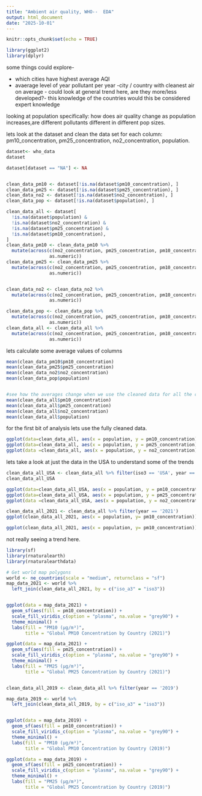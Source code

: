 ---
title: "Ambient air quality, WHO--  EDA"
output: html_document
date: "2025-10-01"
---

```{r setup, include=FALSE}
knitr::opts_chunk$set(echo = TRUE)
```


```{r}
library(ggplot2)
library(dplyr)
```

some things could explore-

- which cities have highest average AQI
- avaerage level of year pollutant per year
-city /  country with cleanest air on average - could look at general trend here, are they more/less developed?- this knowledge of the countries would this be considered expert knowledge


looking at population specifically:
how does air quality change as population increases,are different pollutants different in different pop sizes.


lets look at the dataset and clean the data set for each column: pm10_concentration, pm25_concentration, no2_concentration, population.
```{r}
dataset<- who_data
dataset

dataset[dataset == "NA"] <- NA


clean_data_pm10 <- dataset[!is.na(dataset$pm10_concentration), ]
clean_data_pm25 <- dataset[!is.na(dataset$pm25_concentration), ]
clean_data_no2 <- dataset[!is.na(dataset$no2_concentration), ]
clean_data_pop <- dataset[!is.na(dataset$population), ]

clean_data_all <- dataset[
  !is.na(dataset$population) &
  !is.na(dataset$no2_concentration) &
  !is.na(dataset$pm25_concentration) &
  !is.na(dataset$pm10_concentration),
]
clean_data_pm10 <- clean_data_pm10 %>%
  mutate(across(c(no2_concentration, pm25_concentration, pm10_concentration, population),
                as.numeric))
clean_data_pm25 <- clean_data_pm25 %>%
  mutate(across(c(no2_concentration, pm25_concentration, pm10_concentration, population),
                as.numeric))


clean_data_no2 <- clean_data_no2 %>%
  mutate(across(c(no2_concentration, pm25_concentration, pm10_concentration, population),
                as.numeric))

clean_data_pop <- clean_data_pop %>%
  mutate(across(c(no2_concentration, pm25_concentration, pm10_concentration, population),
                as.numeric))
clean_data_all <- clean_data_all %>%
  mutate(across(c(no2_concentration, pm25_concentration, pm10_concentration, population),
                as.numeric))

```

lets calculate some average values of columns
 
```{r}
mean(clean_data_pm10$pm10_concentration)
mean(clean_data_pm25$pm25_concentration)
mean(clean_data_no2$no2_concentration)
mean(clean_data_pop$population)


#see how the averages change when we use the cleaned data for all the columns- so here we have much less data.
mean(clean_data_all$pm10_concentration)
mean(clean_data_all$pm25_concentration)
mean(clean_data_all$no2_concentration)
mean(clean_data_all$population)
```


for the first bit of analysis lets use the fully cleaned data.
```{r}
ggplot(data=clean_data_all, aes(x = population, y = pm10_concentration)) + geom_point()
ggplot(data=clean_data_all, aes(x = population, y = pm25_concentration)) + geom_point()
ggplot(data =clean_data_all, aes(x = population, y = no2_concentration)) + geom_point()
```
lets take a look at just the data in the USA to understand some of the trends


```{r}
clean_data_all_USA <- clean_data_all %>% filter(iso3 == 'USA', year == '2021' )
clean_data_all_USA

ggplot(data=clean_data_all_USA, aes(x = population, y = pm10_concentration)) + geom_point()
ggplot(data=clean_data_all_USA, aes(x = population, y = pm25_concentration)) + geom_point()
ggplot(data =clean_data_all_USA, aes(x = population, y = no2_concentration)) + geom_point()

```


```{r}



clean_data_all_2021 <- clean_data_all %>% filter(year == '2021')
ggplot(clean_data_all_2021, aes(x = population, y= pm10_concentration)) + geom_point()

ggplot(clean_data_all_2021, aes(x = population, y= pm10_concentration)) + geom_point() + scale_x_log10()
```

not really seeing a trend here.

```{r}

library(sf)
library(rnaturalearth)
library(rnaturalearthdata)

# Get world map polygons
world <- ne_countries(scale = "medium", returnclass = "sf")
map_data_2021 <- world %>%
  left_join(clean_data_all_2021, by = c("iso_a3" = "iso3"))


ggplot(data = map_data_2021) +
  geom_sf(aes(fill = pm10_concentration)) +
  scale_fill_viridis_c(option = "plasma", na.value = "grey90") +
  theme_minimal() +
  labs(fill = "PM10 (µg/m³)",
       title = "Global PM10 Concentration by Country (2021)")

ggplot(data = map_data_2021) +
  geom_sf(aes(fill = pm25_concentration)) +
  scale_fill_viridis_c(option = "plasma", na.value = "grey90") +
  theme_minimal() +
  labs(fill = "PM25 (µg/m³)",
       title = "Global PM25 Concentration by Country (2021)")



```


```{r}

clean_data_all_2019 <- clean_data_all %>% filter(year == '2019')

map_data_2019 <- world %>%
  left_join(clean_data_all_2019, by = c("iso_a3" = "iso3"))


ggplot(data = map_data_2019) +
  geom_sf(aes(fill = pm10_concentration)) +
  scale_fill_viridis_c(option = "plasma", na.value = "grey90") +
  theme_minimal() +
  labs(fill = "PM10 (µg/m³)",
       title = "Global PM10 Concentration by Country (2019)")

ggplot(data = map_data_2019) +
  geom_sf(aes(fill = pm25_concentration)) +
  scale_fill_viridis_c(option = "plasma", na.value = "grey90") +
  theme_minimal() +
  labs(fill = "PM25 (µg/m³)",
       title = "Global PM25 Concentration by Country (2019)")



```


```{r}
```

